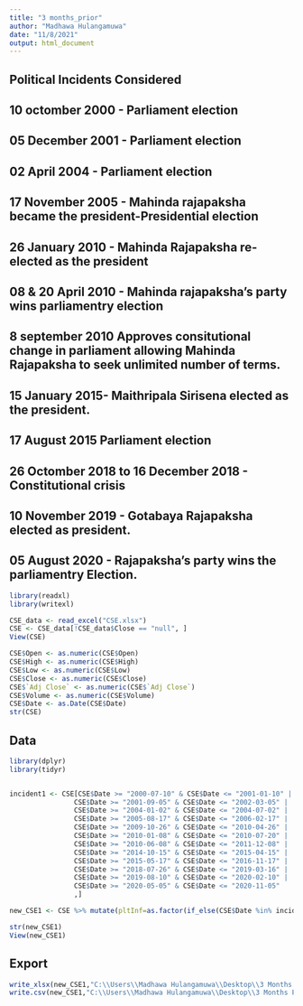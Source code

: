 ```yaml
---
title: "3 months_prior"
author: "Madhawa Hulangamuwa"
date: "11/8/2021"
output: html_document
---
```


## Political Incidents Considered

## 10 octomber 2000 - Parliament election
## 05 December 2001 - Parliament election
## 02 April 2004 - Parliament election
## 17 November 2005 - Mahinda rajapaksha became the president-Presidential election
## 26 January 2010 - Mahinda Rajapaksha re-elected as the president
## 08 & 20 April 2010 - Mahinda rajapaksha's party wins parliamentry election
## 8 september 2010 Approves consitutional change in parliament allowing Mahinda Rajapaksha to seek unlimited number of terms.
## 15 January 2015- Maithripala Sirisena elected as the president.
## 17 August 2015 Parliament election 
## 26 Octomber 2018 to 16 December 2018 - Constitutional crisis 
## 10 November 2019 - Gotabaya Rajapaksha elected as president.
## 05 August 2020 - Rajapaksha's party wins the parliamentry Election.

```r

library(readxl)
library(writexl)

CSE_data <- read_excel("CSE.xlsx")
CSE <- CSE_data[!CSE_data$Close == "null", ]
View(CSE)

CSE$Open <- as.numeric(CSE$Open)
CSE$High <- as.numeric(CSE$High)
CSE$Low <- as.numeric(CSE$Low)
CSE$Close <- as.numeric(CSE$Close)
CSE$`Adj Close` <- as.numeric(CSE$`Adj Close`)
CSE$Volume <- as.numeric(CSE$Volume)
CSE$Date <- as.Date(CSE$Date)
str(CSE)

```

## Data

```r

library(dplyr)
library(tidyr)


incident1 <- CSE[CSE$Date >= "2000-07-10" & CSE$Date <= "2001-01-10" | 
                CSE$Date >= "2001-09-05" & CSE$Date <= "2002-03-05" |
                CSE$Date >= "2004-01-02" & CSE$Date <= "2004-07-02" |
                CSE$Date >= "2005-08-17" & CSE$Date <= "2006-02-17" |
                CSE$Date >= "2009-10-26" & CSE$Date <= "2010-04-26" |
                CSE$Date >= "2010-01-08" & CSE$Date <= "2010-07-20" |
                CSE$Date >= "2010-06-08" & CSE$Date <= "2011-12-08" |
                CSE$Date >= "2014-10-15" & CSE$Date <= "2015-04-15" |
                CSE$Date >= "2015-05-17" & CSE$Date <= "2016-11-17" |
                CSE$Date >= "2018-07-26" & CSE$Date <= "2019-03-16" |
                CSE$Date >= "2019-08-10" & CSE$Date <= "2020-02-10" |
                CSE$Date >= "2020-05-05" & CSE$Date <= "2020-11-05"
                ,]

new_CSE1 <- CSE %>% mutate(pltInf=as.factor(if_else(CSE$Date %in% incident1$Date, 1, 0)))

str(new_CSE1)
View(new_CSE1)


```
 
## Export

```r

write_xlsx(new_CSE1,"C:\\Users\\Madhawa Hulangamuwa\\Desktop\\3 Months Prior//Data.xlsx")
write.csv(new_CSE1,"C:\\Users\\Madhawa Hulangamuwa\\Desktop\\3 Months Prior//Data.csv", row.names = FALSE)


```


